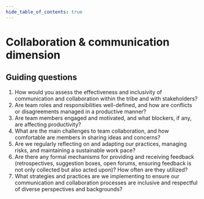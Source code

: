 ```yaml
---
hide_table_of_contents: true
---
```



# Collaboration & communication dimension

<DimensionGrid>
	<DimensionGridColumn title="1 - Reactive">
		<Content1 />
	</DimensionGridColumn>
	<DimensionGridColumn title="2 - Managed">
		<Content2 />
	</DimensionGridColumn>
	<DimensionGridColumn title="3 - Defined">
		<Content3 />
	</DimensionGridColumn>
	<DimensionGridColumn title="4 - Measured">
		<Content4 />
	</DimensionGridColumn>
	<DimensionGridColumn title="5 - Optimized">
		<Content5 />
	</DimensionGridColumn>
</DimensionGrid>

## Guiding questions

1. How would you assess the effectiveness and inclusivity of communication and collaboration within the tribe and with stakeholders?
1. Are team roles and responsibilities well-defined, and how are conflicts or disagreements managed in a productive manner?
1. Are team members engaged and motivated, and what blockers, if any, are affecting productivity?
1. What are the main challenges to team collaboration, and how comfortable are members in sharing ideas and concerns?
1. Are we regularly reflecting on and adapting our practices, managing risks, and maintaining a sustainable work pace?
1. Are there any formal mechanisms for providing and receiving feedback (retrospectives, suggestion boxes, open forums, ensuring feedback is not only collected but also acted upon)? How often are they utilized?
1. What strategies and practices are we implementing to ensure our communication and collaboration processes are inclusive and respectful of diverse perspectives and backgrounds?
